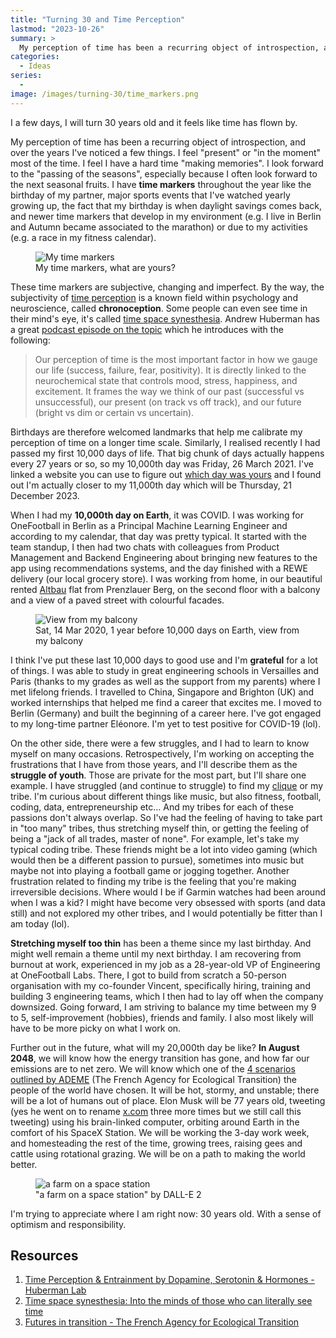 ```yaml
---
title: "Turning 30 and Time Perception"
lastmod: "2023-10-26"
summary: >
  My perception of time has been a recurring object of introspection, and over the years I've noticed a few things that I share in this blog post as I'm about to turn 30 years old.
categories:
  - Ideas
series:
  -
image: /images/turning-30/time_markers.png
---
```


I a few days, I will turn 30 years old and it feels like time has flown by.

My perception of time has been a recurring object of introspection, and over the years I've noticed a few things. I feel "present" or "in the moment" most of the time. I feel I have a hard time "making memories". I look forward to the "passing of the seasons", especially because I often look forward to the next seasonal fruits. I have **time markers** throughout the year like the birthday of my partner, major sports events that I've watched yearly growing up, the fact that my birthday is when daylight savings comes back, and newer time markers that develop in my environment (e.g. I live in Berlin and Autumn became associated to the marathon) or due to my activities (e.g. a race in my fitness calendar).

<figure>
  <img src="/images/turning-30/time_markers.png" alt="My time markers" />
  <figcaption>My time markers, what are yours?</figcaption>
</figure>

These time markers are subjective, changing and imperfect. By the way, the subjectivity of [time perception](https://en.wikipedia.org/wiki/Time_perception) is a known field within psychology and neuroscience, called **chronoception**. Some people can even see time in their mind's eye, it's called [time space synesthesia](https://www.zmescience.com/feature-post/health/mind-brain/space-time-synesthesia/). Andrew Huberman has a great [podcast episode on the topic](https://youtu.be/8IWDAqodDas?si=WAMaosjhYqMHniU1) which he introduces with the following:

> Our perception of time is the most important factor in how we gauge our life (success, failure, fear, positivity). It is directly linked to the neurochemical state that controls mood, stress, happiness, and excitement. It frames the way we think of our past (successful vs unsuccessful), our present (on track vs off track), and our future (bright vs dim or certain vs uncertain).

Birthdays are therefore welcomed landmarks that help me calibrate my perception of time on a longer time scale. Similarly, I realised recently I had passed my first 10,000 days of life. That big chunk of days actually happens every 27 years or so, so my 10,000th day was Friday, 26 March 2021. I've linked a website you can use to figure out [which day was yours](https://www.timeanddate.com/date/dateadded.html?d1=8&m1=11&y1=1993&type=add&ay=&am=&aw=&ad=10000&rec=) and I found out I'm actually closer to my 11,000th day which will be Thursday, 21 December 2023.

When I had my **10,000th day on Earth**, it was COVID. I was working for OneFootball in Berlin as a Principal Machine Learning Engineer and according to my calendar, that day was pretty typical. It started with the team standup, I then had two chats with colleagues from Product Management and Backend Engineering about bringing new features to the app using recommendations systems, and the day finished with a REWE delivery (our local grocery store). I was working from home, in our beautiful rented [Altbau](https://de.wikipedia.org/wiki/Altbau) flat from Prenzlauer Berg, on the second floor with a balcony and a view of a paved street with colourful facades.

<figure>
  <img src="/images/turning-30/flat_view.jpg" alt="View from my balcony" />
  <figcaption>
    Sat, 14 Mar 2020, 1 year before 10,000 days on Earth, view from my balcony
  </figcaption>
</figure>

I think I've put these last 10,000 days to good use and I'm **grateful** for a lot of things. I was able to study in great engineering schools in Versailles and Paris (thanks to my grades as well as the support from my parents) where I met lifelong friends. I travelled to China, Singapore and Brighton (UK) and worked internships that helped me find a career that excites me. I moved to Berlin (Germany) and built the beginning of a career here. I've got engaged to my long-time partner Eléonore. I'm yet to test positive for COVID-19 (lol).

On the other side, there were a few struggles, and I had to learn to know myself on many occasions. Retrospectively, I'm working on accepting the frustrations that I have from those years, and I'll describe them as the **struggle of youth**. Those are private for the most part, but I'll share one example. I have struggled (and continue to struggle) to find my [clique](https://en.wikipedia.org/wiki/Clique) or my tribe. I'm curious about different things like music, but also fitness, football, coding, data, entrepreneurship etc… And my tribes for each of these passions don't always overlap. So I've had the feeling of having to take part in "too many" tribes, thus stretching myself thin, or getting the feeling of being a "jack of all trades, master of none". For example, let's take my typical coding tribe. These friends might be a lot into video gaming (which would then be a different passion to pursue), sometimes into music but maybe not into playing a football game or jogging together. Another frustration related to finding my tribe is the feeling that you're making irreversible decisions. Where would I be if Garmin watches had been around when I was a kid? I might have become very obsessed with sports (and data still) and not explored my other tribes, and I would potentially be fitter than I am today (lol).

**Stretching myself too thin** has been a theme since my last birthday. And might well remain a theme until my next birthday. I am recovering from burnout at work, experienced in my job as a 28-year-old VP of Engineering at OneFootball Labs. There, I got to build from scratch a 50-person organisation with my co-founder Vincent, specifically hiring, training and building 3 engineering teams, which I then had to lay off when the company downsized. Going forward, I am striving to balance my time between my 9 to 5, self-improvement (hobbies), friends and family. I also most likely will have to be more picky on what I work on.

Further out in the future, what will my 20,000th day be like? **In August 2048**, we will know how the energy transition has gone, and how far our emissions are to net zero. We will know which one of the [4 scenarios outlined by ADEME](https://www.ademe.fr/en/futures-in-transition/) (The French Agency for Ecological Transition) the people of the world have chosen. It will be hot, stormy, and unstable; there will be a lot of humans out of place. Elon Musk will be 77 years old, tweeting (yes he went on to rename [x.com](https://x.com/) three more times but we still call this tweeting) using his brain-linked computer, orbiting around Earth in the comfort of his SpaceX Station. We will be working the 3-day work week, and homesteading the rest of the time, growing trees, raising gees and cattle using rotational grazing. We will be on a path to making the world better.

<figure>
  <img
    src="/images/turning-30/farm_space_dalle.png"
    alt="a farm on a space station"
  />
  <figcaption>"a farm on a space station" by DALL-E 2</figcaption>
</figure>

I'm trying to appreciate where I am right now: 30 years old. With a sense of optimism
and responsibility.

## Resources

1. [Time Perception & Entrainment by Dopamine, Serotonin & Hormones - Huberman Lab](https://www.hubermanlab.com/episode/time-perception-and-entrainment-by-dopamine-serotonin-and-hormones)
1. [Time space synesthesia: Into the minds of those who can literally see time](https://www.zmescience.com/feature-post/health/mind-brain/space-time-synesthesia/)
1. [Futures in transition - The French Agency for Ecological Transition](https://www.ademe.fr/en/futures-in-transition/)

